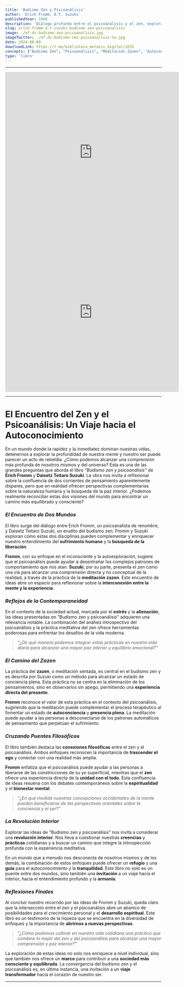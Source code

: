 ```yaml
---
title: 'Budismo Zen y Psicoanálisis'
author: 'Erich Fromm, D.T. Suzuki'
publishedYear: 1960
description: 'Diálogo profundo entre el psicoanálisis y el zen, explorando el sufrimiento humano y la liberación. Fromm y Suzuki ofrecen una visión complementaria del autoconocimiento a través de la meditación y la introspección.'
slug: erich-fromm-d-t-suzuki-budismo-zen-psicoanalisis
image: ./ef-dz-budismo-zen-psicoanalisis.jpg
imageTwitter: ./ef-dz-budismo-zen-psicoanalisis-tw.jpg
date: 2024-08-09
downloadLink: https://t.me/biblioteca_metaxis_digital/1635
concepts: ["Budismo Zen", "Psicoanálisis", "Meditación Zazen", "Autoconocimiento", "Crecimiento Personal", "Erich Fromm y Daisetz Teitaro Suzuki"]
type: 'libro'
---
```


---

<iframe width="560" height="515" src="https://www.youtube.com/embed/AV-Gpe5siZ8?si=mcX8KNr8-S9ck8Zl" title="YouTube video player" frameborder="0" allow="accelerometer; autoplay; clipboard-write; encrypted-media; gyroscope; picture-in-picture; web-share" referrerpolicy="strict-origin-when-cross-origin" allowfullscreen></iframe>

<iframe width="560" height="515" src="https://www.youtube.com/embed/HiS3n4IgNhs?si=KXLfrhz2PDG8rjB2" title="YouTube video player" frameborder="0" allow="accelerometer; autoplay; clipboard-write; encrypted-media; gyroscope; picture-in-picture; web-share" referrerpolicy="strict-origin-when-cross-origin" allowfullscreen></iframe>

---

# El Encuentro del Zen y el Psicoanálisis: Un Viaje hacia el Autoconocimiento

En un mundo donde la rapidez y la inmediatez dominan nuestras vidas, detenernos a explorar la profundidad de nuestra mente y nuestro ser puede parecer un acto de rebeldía. ¿Cómo podemos alcanzar una comprensión más profunda de nosotros mismos y del universo? Esta es una de las grandes preguntas que aborda el libro _"Budismo zen y psicoanálisis"_ de **Erich Fromm** y **Daisetz Teitaro Suzuki**. La obra nos invita a reflexionar sobre la confluencia de dos corrientes de pensamiento aparentemente dispares, pero que en realidad ofrecen perspectivas complementarias sobre la naturaleza humana y la búsqueda de la paz interior. ¿Podemos realmente reconciliar estas dos visiones del mundo para encontrar un camino más equilibrado y consciente?

### _El Encuentro de Dos Mundos_

El libro surge del diálogo entre Erich Fromm, un psicoanalista de renombre, y Daisetz Teitaro Suzuki, un erudito del budismo zen. Fromm y Suzuki exploran cómo estas dos disciplinas pueden complementar y enriquecer nuestro entendimiento del **sufrimiento humano** y la **búsqueda de la liberación**. 

**Fromm**, con su enfoque en el inconsciente y la autoexploración, sugiere que el psicoanálisis puede ayudar a desentrañar los complejos patrones de comportamiento que nos atan. **Suzuki**, por su parte, presenta el _zen_ como una vía para alcanzar una comprensión directa y no conceptual de la realidad, a través de la práctica de la **meditación zazen**. Este encuentro de ideas abre un espacio para reflexionar sobre la **interconexión entre la mente y la experiencia**.

### _Reflejos de la Contemporaneidad_

En el contexto de la sociedad actual, marcada por el **estrés** y la **alienación**, las ideas presentadas en "Budismo zen y psicoanálisis" adquieren una relevancia notable. La combinación del análisis introspectivo del psicoanálisis y la práctica meditativa del zen ofrece herramientas poderosas para enfrentar los desafíos de la vida moderna. 

> _"¿De qué manera podemos integrar estas prácticas en nuestra vida diaria para alcanzar una mayor paz interior y equilibrio emocional?"_

### _El Camino del Zazen_

La práctica del **zazen**, o meditación sentada, es central en el budismo zen y es descrita por Suzuki como un método para alcanzar un estado de conciencia plena. Esta práctica no se centra en la eliminación de los pensamientos, sino en observarlos sin apego, permitiendo una **experiencia directa del presente**.

**Fromm** reconoce el valor de esta práctica en el contexto del psicoanálisis, sugiriendo que la meditación puede complementar el proceso terapéutico al fomentar un estado de **autoconciencia** y **presencia plena**. La meditación puede ayudar a las personas a desconectarse de los patrones automáticos de pensamiento que perpetúan el sufrimiento.

### _Cruzando Puentes Filosóficos_

El libro también destaca las **conexiones filosóficas** entre el zen y el psicoanálisis. Ambos enfoques reconocen la importancia de **trascender el ego** y conectar con una realidad más amplia. 

**Fromm** enfatiza que el psicoanálisis puede ayudar a las personas a liberarse de las constricciones de su yo superficial, mientras que el **zen** ofrece una experiencia directa de la **unidad con el todo**. Esta confluencia de ideas resuena con los debates contemporáneos sobre la **espiritualidad** y el **bienestar mental**.

> _"¿En qué medida nuestras concepciones occidentales de la mente pueden beneficiarse de las perspectivas orientales sobre la conciencia y el ser?"_

### _La Revolución Interior_

Explorar las ideas de "Budismo zen y psicoanálisis" nos invita a considerar una **revolución interior**. Nos lleva a cuestionar nuestras **creencias** y **prácticas** cotidianas y a buscar un camino que integre la introspección profunda con la experiencia meditativa. 

En un mundo que a menudo nos desconecta de nosotros mismos y de los demás, la combinación de estos enfoques puede ofrecer un **refugio** y una **guía** para el autoconocimiento y la **tranquilidad**. Este libro no solo es un puente entre dos mundos, sino también una **invitación** a un viaje hacia el interior, hacia el entendimiento profundo y la **armonía**.

### _Reflexiones Finales_

Al concluir nuestro recorrido por las ideas de Fromm y Suzuki, queda claro que la intersección entre el zen y el psicoanálisis abre un abanico de posibilidades para el crecimiento personal y el **desarrollo espiritual**. Este libro es un testimonio de la riqueza que se encuentra en la diversidad de enfoques y la importancia de **abrirnos a nuevas perspectivas**.

> _"¿Cómo podemos cultivar en nuestra vida cotidiana una práctica que combine lo mejor del zen y del psicoanálisis para alcanzar una mayor comprensión y paz interior?"_

La exploración de estas ideas no solo nos enriquece a nivel individual, sino que también nos ofrece un **marco** para contribuir a una **sociedad más consciente y equilibrada**. La convergencia del budismo zen y el psicoanálisis es, en última instancia, una invitación a un **viaje transformador** hacia el corazón de nuestro ser.

---
